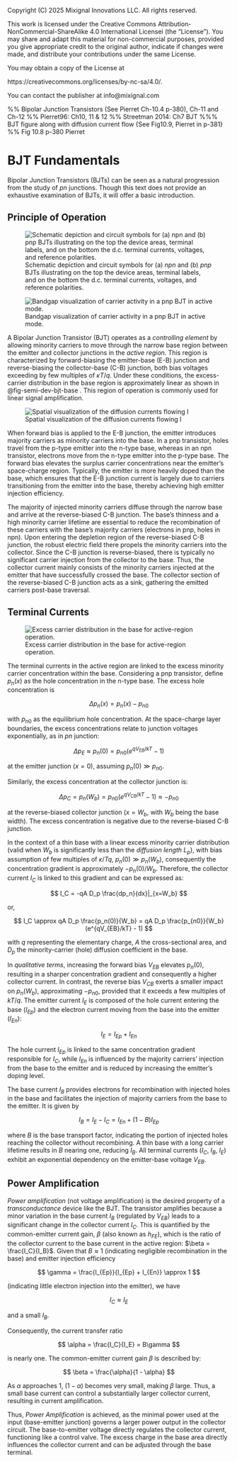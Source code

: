 ::: {.content-hidden}

Copyright (C) 2025 Mixignal Innovations LLC. All rights reserved.

This work is licensed under the Creative Commons Attribution-NonCommercial-ShareAlike 4.0 International Licensei (the "License"). You may share and adapt this material for non-commercial purposes, provided you give appropriate credit to the original author, indicate if changes were made, and distribute your contributions under the same License.

You may obtain a copy of the License at

   https://creativecommons.org/licenses/by-nc-sa/4.0/.

You can contact the publisher at info@mixignal.com


:::

::: {.content-hidden}
%% Bipolar Junction Transistors (See Pierret Ch-10.4 p-380), Ch-11 and Ch-12
%% Pierret96: Ch10, 11 & 12
%% Streetman 2014: Ch7 BJT
%%% BJT figure along with diffusion current flow {See Fig10.9, Pierret in p-381}
%% Fig 10.8 p-380 Pierret 
:::

# BJT Fundamentals {#chap-bjt}

Bipolar Junction Transistors (BJTs) can be seen as a natural progression from the study of $pn$ junctions. Though this text does not provide an exhaustive examination of BJTs, it will offer a basic introduction.

## Principle of Operation

<!-- Ref: Fig 10.2 p-372 Pierret -->
![Schematic depiction and circuit symbols for (a) _npn_ and (b) _pnp_ BJTs illustrating on the top the device areas, terminal labels, and on the bottom the d.c. terminal currents, voltages, and reference polarities.](figures/fig-semi-dev-bjt-sch){#fig-semi-dev-bjt-sch}


<!-- Ref: Fig 10.8 p-381 Pierret -->
![Bandgap visualization of carrier activity in a pnp BJT in active mode. ](figures/fig-semi-dev-bjt-iband){#fig-semi-dev-bjt-iband}


A Bipolar Junction Transistor (BJT) operates as a _controlling element_ by allowing minority carriers to move through the narrow base region between the emitter and collector junctions in the _active region_. This region is characterized by forward-biasing the emitter-base (E-B) junction  and reverse-biasing the collector-base (C-B) junction, both bias voltages exceeding by few multiples of $\kappa T/q$. Under these conditions, the excess-carrier distribution in the base region is approximately linear as shown in @fig-semi-dev-bjt-base . This region of operation is commonly used for linear signal amplification.

<!-- Ref: Fig 10.9 p-382 Pierret -->
![Spatial visualization of the diffusion currents flowing I](figures/fig-semi-dev-bjt-curr){#fig-semi-dev-bjt-curr}

When forward bias is applied to the E-B junction, the emitter introduces majority carriers as minority carriers into the base. In a pnp transistor, holes travel from the p-type emitter into the n-type base, whereas in an npn transistor, electrons move from the n-type emitter into the p-type base. The forward bias elevates the surplus carrier concentrations near the emitter's space-charge region. Typically, the emitter is more heavily doped than the base, which ensures that the E-B junction current is largely due to carriers transitioning from the emitter into the base, thereby achieving high emitter injection efficiency.

The majority of injected minority carriers diffuse through the narrow base and arrive at the reverse-biased C-B junction. The base's thinness and a high minority carrier lifetime are essential to reduce the recombination of these carriers with the base's majority carriers (electrons in pnp, holes in npn). Upon entering the depletion region of the reverse-biased C-B junction, the robust electric field there propels the minority carriers into the collector. Since the C-B junction is reverse-biased, there is typically no significant carrier injection from the collector to the base. Thus, the collector current mainly consists of the minority carriers injected at the emitter that have successfully crossed the base. The collector section of the reverse-biased C-B junction acts as a sink, gathering the emitted carriers post-base traversal.

## Terminal Currents

<!-- Ref: Fig 7-7 p-362  Streetman OR Fig 7.7 p-253 Gray-Searles -->

![Excess carrier distribution in the base for active-region operation.](figures/fig-semi-dev-bjt-base){#fig-semi-dev-bjt-base}

The terminal currents in the active region are linked to the excess minority carrier concentration within the base. Considering a pnp transistor, define $p_n(x)$ as the hole concentration in the n-type base. The excess hole concentration is 

$$
\Delta p_n(x) = p_n(x) - p_{n0}
$$

with $p_{n0}$ as the equilibrium hole concentration. At the space-charge layer boundaries, the excess concentrations relate to junction voltages exponentially, as in _pn_ junction: 

$$
\Delta p_E \approx p_n(0) = p_{n0} (e^{qV_{EB}/kT} - 1)
$$ 

at the emitter junction ($x=0$), assuming $p_n(0) \gg p_{n0}$.

Similarly, the excess concentration at the collector junction is: 

$$
\Delta p_C = p_n(W_b) = p_{n0} (e^{qV_{CB}/kT} - 1) \approx -p_{n0}
$$ 

at the reverse-biased collector junction ($x=W_b$, with $W_b$ being the base width). The excess concentration is negative due to the reverse-biased C-B junction.

In the context of a thin base with a linear excess minority carrier distribution (valid when $W_b$ is significantly less than the _diffusion length_ $L_p$), with bias assumption of few multiples of $\kappa /Tq$, $p_n(0) \gg p_n(W_b)$, consequently the concentration gradient is approximately $-p_n(0)/W_b$. Therefore, the collector current $I_C$ is linked to this gradient and can be expressed as: 

$$
I_C = -qA D_p \frac{dp_n}{dx}|_{x=W_b}
$$

or,

$$
I_C \approx qA D_p \frac{p_n(0)}{W_b} = qA D_p \frac{p_{n0}}{W_b} (e^{qV_{EB}/kT} - 1)
$$

with $q$ representing the elementary charge, $A$ the cross-sectional area, and $D_p$ the minority-carrier (hole) diffusion coefficient in the base.

In _qualitative terms_, increasing the forward bias $V_{EB}$ elevates $p_n(0)$, resulting in a sharper concentration gradient and consequently a higher collector current. In contrast, the reverse bias $V_{CB}$ exerts a smaller impact on $p_n(W_b)$, approximating $-p_{n0}$, provided that it exceeds a few multiples of $kT/q$. The emitter current $I_E$ is composed of the hole current entering the base ($I_{Ep}$) and the electron current moving from the base into the emitter ($I_{En}$): 

$$
I_E = I_{Ep} + I_{En}
$$ 

The hole current $I_{Ep}$ is linked to the same concentration gradient responsible for $I_C$, while $I_{En}$ is influenced by the majority carriers' injection from the base to the emitter and is reduced by increasing the emitter's doping level.

The base current $I_B$ provides electrons for recombination with injected holes in the base and facilitates the injection of majority carriers from the base to the emitter. It is given by 

$$
I_B = I_E - I_C = I_{En} + (1-B)I_{Ep}
$$ 

where $B$ is the base transport factor, indicating the portion of injected holes reaching the collector without recombining. A thin base with a long carrier lifetime results in $B$ nearing one, reducing $I_B$. All terminal currents ($I_C$, $I_B$, $I_E$) exhibit an exponential dependency on the emitter-base voltage $V_{EB}$.


## Power Amplification

_Power amplification_ (not voltage amplification) is the desired property of a _transconductance_ device like the BJT. The transistor amplifies because a minor variation in the base current $I_B$ (regulated by $V_{EB}$) leads to a significant change in the collector current $I_C$. This is quantified by the common-emitter current gain, $\beta$ (also known as $h_{FE}$), which is the ratio of the collector current to the base current in the active region: $\beta = \frac{I_C}{I_B}$. Given that $B \approx 1$ (indicating negligible recombination in the base) and emitter injection efficiency 

$$
\gamma = \frac{I_{Ep}}{I_{Ep} + I_{En}} \approx 1
$$ 

(indicating little electron injection into the emitter), we have 

$$
I_C \approx I_E
$$ 

and a small $I_B$. 

Consequently, the current transfer ratio 

$$
\alpha = \frac{I_C}{I_E} = B\gamma
$$ 

is nearly one. The common-emitter current gain $\beta$ is described by: 

$$
\beta = \frac{\alpha}{1 - \alpha}
$$ 

As $\alpha$ approaches 1, $(1-\alpha)$ becomes very small, making $\beta$ large. Thus, a small base current can control a substantially larger collector current, resulting in current amplification. 

Thus, _Power Amplification_ is achieved, as the minimal power used at the input (base-emitter junction) governs a larger power output in the collector circuit. The base-to-emitter voltage directly regulates the collector current, functioning like a control valve. The excess charge in the base area directly influences the collector current and can be adjusted through the base terminal.


